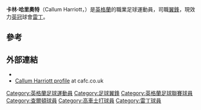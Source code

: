 {{noteTA
|G1=Football
|G2=FAcup
}}

{{Infobox football biography
| name = 卡林·哈里奧特<br />Callum Harriott
| image = Callum Harriott.jpg
| fullname =
| birth_date = {{birth date and age|1994|3|4|df=y}}
| birth_place = [[英格蘭|英格蘭]][[蘭貝斯|蘭貝斯]]
| height = {{height|m=1.68}}
| currentclub = [[雷丁足球俱乐部|雷丁]]
| clubnumber = 15
| position = [[翼鋒|翼鋒]]
| youthyears1 = 2003–2011
| youthclubs1 = [[查尔顿竞技足球俱乐部|查尔顿]]
| years1 = 2011–2016
| clubs1 = [[查尔顿竞技足球俱乐部|查尔顿]]
| caps1 = 86
| goals1 = 11
| years2 = 2015–2016
| clubs2 = → [[科尔切斯特联足球俱乐部|科尔切斯特]]
| caps2 = 20
| goals2 = 5
| years3 = 2016–
| clubs3 = [[雷丁足球俱乐部|雷丁]]
| caps3 = 13
| goals3 = 1
| nationalyears1 = 2013
| nationalteam1 = [[英格蘭19歲以下足球代表隊|英格蘭U19]]
| nationalcaps1 =  3
| nationalgoals1 = 0
| pcupdate = 22:10, 7 December 2014 (UTC)
| ntupdate = 9 June 2013
}}
'''卡林·哈里奧特'''（Callum Harriott，{{bd|1994年|3月4日||}}）是[[英格蘭|英格蘭]]的職業足球運動員，司職[[翼鋒|翼鋒]]，現效力[[英格蘭足球冠軍聯賽|英冠]]球會[[雷丁足球俱乐部|雷丁]]。

==參考==
{{Reflist}}

==外部連結==
*{{soccerbase|57865|name=Callum Harriott}}
*[https://web.archive.org/web/20120818023614/http://www.cafc.co.uk/page/ProfilesDetail/0,,10267~54303,00.html Callum Harriott profile] at cafc.co.uk

{{DEFAULTSORT:Harriott, Callum}}
[[Category:英格蘭足球運動員|Category:英格蘭足球運動員]]
[[Category:足球翼鋒|Category:足球翼鋒]]
[[Category:英格蘭足球聯賽球員|Category:英格蘭足球聯賽球員]]
[[Category:查爾頓球員|Category:查爾頓球員]]
[[Category:高車士打球員|Category:高車士打球員]]
[[Category:雷丁球員|Category:雷丁球員]]
{{soccer-bio-stub}}